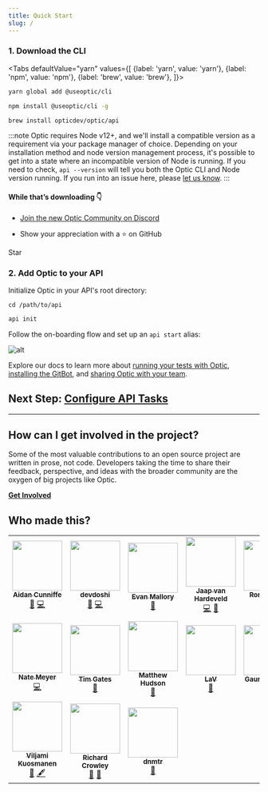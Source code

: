```yaml
---
title: Quick Start
slug: /
---
```



### 1. Download the CLI
<Tabs
  defaultValue="yarn"
  values={[
    {label: 'yarn', value: 'yarn'},
    {label: 'npm', value: 'npm'},
    {label: 'brew', value: 'brew'},
  ]}>
  <TabItem value="yarn">

```bash
yarn global add @useoptic/cli
```

  </TabItem>
  <TabItem value="npm">

```bash
npm install @useoptic/cli -g
```

  </TabItem>
  <TabItem value="brew">

```bash
brew install opticdev/optic/api
```

  </TabItem>
</Tabs>

:::note
Optic requires Node v12+, and we'll install a compatible version as a requirement via your package manager of choice. Depending on your installation method and node version management process, it's possible to get into a state where an incompatible version of Node is running. If you need to check, `api --version` will tell you both the Optic CLI and Node version running. If you run into an issue here, please [let us know](https://github.com/opticdev/optic/issues/new?title=Node%20Version%20Incompatibility%20Issue:).
:::

#### While that’s downloading 👇

- [Join the new Optic Community on Discord](https://discord.gg/t9hADkuYjP)

- Show your appreciation with a ⭐ on GitHub
<div style={{paddingTop: 0}}>
  <GitHubButton
    href="https://github.com/opticdev/optic"
    data-icon="octicon-star"
    data-size="large"
    data-show-count="true"
    aria-label="Star opticdev/optic on GitHub"
  >
    Star
  </GitHubButton>
</div>


### 2. Add Optic to your API
Initialize Optic in your API's root directory:

`cd /path/to/api`

```bash
api init
```
Follow the on-boarding flow and set up an `api start` alias:

<div style={{textAlign: 'left', maxWidth: 500}}>

![alt](../../static/img/tutorial.png)

</div>


<div style={{height: 30}} />

Explore our docs to learn more about [running your tests with Optic](/docs/get-started/testing), [installing the GitBot](/docs/apiops/pull-requests), and [sharing Optic with your team](docs/using/share-with-team).


## Next Step: [Configure API Tasks](/docs/get-started/config)


---

## How can I get involved in the project?
Some of the most valuable contributions to an open source project are written in prose, not code. Developers taking the time to share their feedback, perspective, and ideas with the broader community are the oxygen of big projects like Optic.

**[Get Involved](/docs/optic/get-involved)**

## Who made this?

<!-- ALL-CONTRIBUTORS-LIST:START - Do not remove or modify this section -->
<!-- prettier-ignore-start -->
<!-- markdownlint-disable -->
<table>
  <tr>
    <td align="center"><a href="http://aidancunniffe.com"><img src="https://avatars1.githubusercontent.com/u/5900338?v=4?s=100" width="100px;" alt=""/><br /><sub><b>Aidan Cunniffe</b></sub></a><br /><a href="https://github.com/opticdev/Optic/commits?author=acunniffe" title="Documentation">📖</a> <a href="https://github.com/opticdev/Optic/commits?author=acunniffe" title="Code">💻</a></td>
    <td align="center"><a href="https://devdoshi.com"><img src="https://avatars1.githubusercontent.com/u/1463179?v=4?s=100" width="100px;" alt=""/><br /><sub><b>devdoshi</b></sub></a><br /><a href="https://github.com/opticdev/Optic/commits?author=devdoshi" title="Documentation">📖</a> <a href="https://github.com/opticdev/Optic/commits?author=devdoshi" title="Code">💻</a></td>
    <td align="center"><a href="https://www.take2.co/consulting-development"><img src="https://avatars2.githubusercontent.com/u/4691748?v=4?s=100" width="100px;" alt=""/><br /><sub><b>Evan Mallory</b></sub></a><br /><a href="https://github.com/opticdev/Optic/commits?author=esopian" title="Documentation">📖</a></td>
    <td align="center"><a href="http://www.jaaprood.nl/"><img src="https://avatars1.githubusercontent.com/u/857549?v=4?s=100" width="100px;" alt=""/><br /><sub><b>Jaap van Hardeveld</b></sub></a><br /><a href="https://github.com/opticdev/Optic/commits?author=JaapRood" title="Code">💻</a> <a href="https://github.com/opticdev/Optic/commits?author=JaapRood" title="Documentation">📖</a></td>
    <td align="center"><a href="https://twitter.com/trulyronak"><img src="https://avatars1.githubusercontent.com/u/9388431?v=4?s=100" width="100px;" alt=""/><br /><sub><b>Ronak Shah</b></sub></a><br /><a href="https://github.com/opticdev/Optic/commits?author=trulyronak" title="Code">💻</a> <a href="https://github.com/opticdev/Optic/commits?author=trulyronak" title="Documentation">📖</a></td>
    <td align="center"><a href="https://github.com/taraedits"><img src="https://avatars1.githubusercontent.com/u/52361229?v=4?s=100" width="100px;" alt=""/><br /><sub><b>taraedits</b></sub></a><br /><a href="https://github.com/opticdev/Optic/commits?author=taraedits" title="Documentation">📖</a></td>
    <td align="center"><a href="https://github.com/LouManglass"><img src="https://avatars2.githubusercontent.com/u/241059?v=4?s=100" width="100px;" alt=""/><br /><sub><b>Lou Manglass</b></sub></a><br /><a href="https://github.com/opticdev/Optic/commits?author=LouManglass" title="Code">💻</a> <a href="https://github.com/opticdev/Optic/commits?author=LouManglass" title="Documentation">📖</a></td>
  </tr>
  <tr>
    <td align="center"><a href="https://github.com/notnmeyer"><img src="https://avatars3.githubusercontent.com/u/672246?v=4?s=100" width="100px;" alt=""/><br /><sub><b>Nate Meyer</b></sub></a><br /><a href="https://github.com/opticdev/Optic/commits?author=notnmeyer" title="Code">💻</a></td>
    <td align="center"><a href="https://github.com/timgates42"><img src="https://avatars1.githubusercontent.com/u/47873678?v=4?s=100" width="100px;" alt=""/><br /><sub><b>Tim Gates</b></sub></a><br /><a href="https://github.com/opticdev/Optic/commits?author=timgates42" title="Documentation">📖</a></td>
    <td align="center"><a href="https://github.com/matthewhudson"><img src="https://avatars2.githubusercontent.com/u/320194?v=4?s=100" width="100px;" alt=""/><br /><sub><b>Matthew Hudson</b></sub></a><br /><a href="https://github.com/opticdev/Optic/commits?author=matthewhudson" title="Documentation">📖</a></td>
    <td align="center"><a href="https://github.com/lvenier"><img src="https://avatars1.githubusercontent.com/u/17571692?v=4?s=100" width="100px;" alt=""/><br /><sub><b>LaV</b></sub></a><br /><a href="https://github.com/opticdev/Optic/commits?author=lvenier" title="Documentation">📖</a></td>
    <td align="center"><a href="https://github.com/gaurav-nelson"><img src="https://avatars2.githubusercontent.com/u/23069445?v=4?s=100" width="100px;" alt=""/><br /><sub><b>Gaurav Nelson</b></sub></a><br /><a href="https://github.com/opticdev/Optic/commits?author=gaurav-nelson" title="Documentation">📖</a></td>
    <td align="center"><a href="http://ross-nordstrom.github.io/"><img src="https://avatars0.githubusercontent.com/u/3299155?v=4?s=100" width="100px;" alt=""/><br /><sub><b>Ross Nordstrom</b></sub></a><br /><a href="#design-ross-nordstrom" title="Design">🎨</a> <a href="https://github.com/opticdev/Optic/commits?author=ross-nordstrom" title="Code">💻</a> <a href="https://github.com/opticdev/Optic/issues?q=author%3Aross-nordstrom" title="Bug reports">🐛</a></td>
    <td align="center"><a href="http://kinlane.com/"><img src="https://avatars2.githubusercontent.com/u/56100?v=4?s=100" width="100px;" alt=""/><br /><sub><b>Kin Lane</b></sub></a><br /><a href="#ideas-kinlane" title="Ideas, Planning, & Feedback">🤔</a> <a href="#content-kinlane" title="Content">🖋</a></td>
  </tr>
  <tr>
    <td align="center"><a href="https://viljami.io/"><img src="https://avatars3.githubusercontent.com/u/6105650?v=4?s=100" width="100px;" alt=""/><br /><sub><b>Viljami Kuosmanen</b></sub></a><br /><a href="#ideas-anttiviljami" title="Ideas, Planning, & Feedback">🤔</a> <a href="#content-anttiviljami" title="Content">🖋</a></td>
    <td align="center"><a href="http://rcrowley.org/"><img src="https://avatars0.githubusercontent.com/u/11151?v=4?s=100" width="100px;" alt=""/><br /><sub><b>Richard Crowley</b></sub></a><br /><a href="#research-rcrowley" title="Research">🔬</a> <a href="#ideas-rcrowley" title="Ideas, Planning, & Feedback">🤔</a></td>
    <td align="center"><a href="https://github.com/danMateer"><img src="https://avatars2.githubusercontent.com/u/34169713?v=4?s=100" width="100px;" alt=""/><br /><sub><b>dnmtr</b></sub></a><br /><a href="https://github.com/opticdev/Optic/pulls?q=is%3Apr+reviewed-by%3AdanMateer" title="Reviewed Pull Requests">👀</a></td>
  </tr>
</table>

<!-- markdownlint-restore -->
<!-- prettier-ignore-end -->

<!-- ALL-CONTRIBUTORS-LIST:END -->
